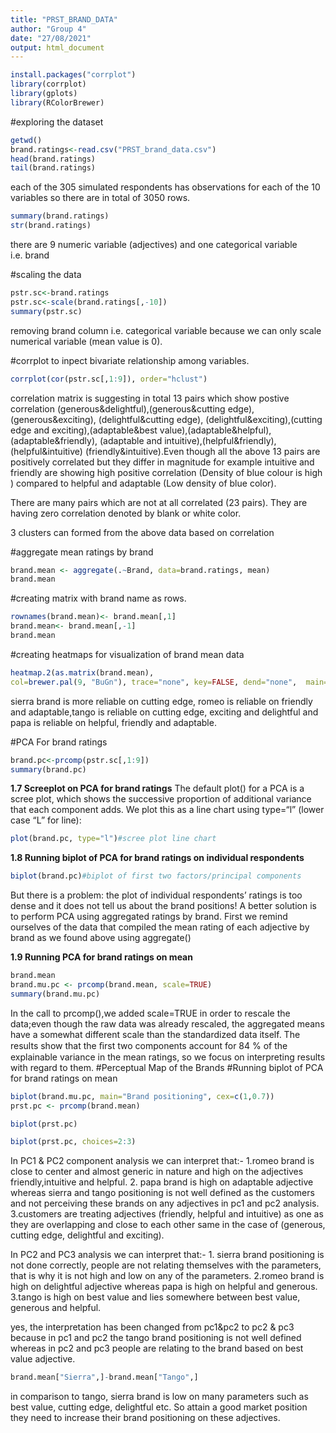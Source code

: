 ---
title: "PRST_BRAND_DATA"
author: "Group 4"
date: "27/08/2021"
output: html_document
---


```{r}
install.packages("corrplot")
library(corrplot)
library(gplots)
library(RColorBrewer)

```

#exploring the dataset

```{r}
getwd()
brand.ratings<-read.csv("PRST_brand_data.csv")
head(brand.ratings)
tail(brand.ratings)
```
each of the 305 simulated respondents has observations for each of the 10 variables so there are in total of 3050 rows.


```{r}
summary(brand.ratings)
str(brand.ratings)
```
there are 9 numeric variable (adjectives) and one categorical variable i.e. brand

#scaling the data
```{r}
pstr.sc<-brand.ratings
pstr.sc<-scale(brand.ratings[,-10])
summary(pstr.sc)

```

removing brand column i.e. categorical variable because we can only scale numerical variable  (mean value is 0).

#corrplot to inpect bivariate relationship among variables.

```{r}

corrplot(cor(pstr.sc[,1:9]), order="hclust")

```


correlation matrix is suggesting in total 13 pairs which show postive correlation (generous&delightful),(generous&cutting edge),(generous&exciting), (delightful&cutting edge), (delightful&exciting),(cutting edge and exciting),(adaptable&best value),(adaptable&helpful),(adaptable&friendly), (adaptable and intuitive),(helpful&friendly),(helpful&intuitive) (friendly&intuitive).Even though all the above 13 pairs are positively correlated but they differ in magnitude for example intuitive and friendly are showing high positive correlation (Density of blue colour is high ) compared  to helpful and adaptable (Low density of blue color).

There are many pairs which are not at all correlated (23 pairs). They are having zero correlation denoted by blank or white color.

3 clusters can formed from the above data based on correlation



#aggregate mean ratings by brand
```{r}
brand.mean <- aggregate(.~Brand, data=brand.ratings, mean)
brand.mean
```



#creating matrix with brand name as rows.
```{r}
rownames(brand.mean)<- brand.mean[,1]
brand.mean<- brand.mean[,-1]
brand.mean

```


#creating heatmaps for visualization of brand mean data
```{r}

heatmap.2(as.matrix(brand.mean), 
col=brewer.pal(9, "BuGn"), trace="none", key=FALSE, dend="none",  main="\n\n\n\n\nBrand attributes")
```

sierra brand is more reliable on cutting edge, romeo is reliable on friendly and adaptable,tango is reliable on cutting edge, exciting and delightful and papa is reliable on helpful, friendly and adaptable.

#PCA For brand ratings
```{r}
brand.pc<-prcomp(pstr.sc[,1:9])
summary(brand.pc)
```

**1.7 Screeplot on PCA for brand ratings**
The default plot() for a PCA is a scree plot, which shows the successive proportion of additional variance that each component adds. We plot this as a line chart using type="l" (lower case “L” for line):

```{r}
plot(brand.pc, type="l")#scree plot line chart

```

**1.8 Running biplot of PCA for brand ratings on individual respondents**

```{r}
biplot(brand.pc)#biplot of first two factors/principal components
```

But there is a problem: the plot of individual respondents’ ratings is too dense and it does not tell us about the brand positions! A better solution is to perform PCA using aggregated ratings by brand. First we remind ourselves of the data that compiled the mean rating of each adjective by brand as we found above using aggregate()

**1.9 Running PCA for brand ratings on mean**
```{r}
brand.mean 
brand.mu.pc <- prcomp(brand.mean, scale=TRUE)
summary(brand.mu.pc) 
```

In the call to prcomp(),we added scale=TRUE in order to rescale the data;even though the raw data was already rescaled, the aggregated means have a somewhat different scale than the standardized data itself. The results show that the ﬁrst two components account for 84 % of the explainable variance in the mean ratings, so we focus on interpreting results with regard to them.
#Perceptual Map of the Brands
#Running biplot of PCA for brand ratings on mean
```{r}
biplot(brand.mu.pc, main="Brand positioning", cex=c(1,0.7))
prst.pc <- prcomp(brand.mean)

biplot(prst.pc)

biplot(prst.pc, choices=2:3)
```


In PC1 & PC2 component analysis we can interpret that:-
1.romeo brand is close to center and almost generic in nature and high on the adjectives friendly,intuitive and helpful.
2. papa brand is high on adaptable adjective whereas sierra and tango positioning is not well defined as the customers and not perceiving these brands on any adjectives in pc1 and pc2 analysis.
3.customers are treating adjectives (friendly, helpful and intuitive) as one as they are overlapping and close to each other same in the case of (generous, cutting edge, delightful and exciting).

In PC2 and PC3 analysis we can interpret that:-
1. sierra brand positioning is not done correctly, people are not relating themselves with the parameters, that is why it is not high and low on any of the parameters.
2.romeo brand is high on delightful adjective whereas papa is high on helpful and generous.
3.tango is high on best value and lies somewhere between best value, generous and helpful.

yes, the interpretation has been changed from pc1&pc2 to pc2 & pc3 because in pc1 and pc2 the tango brand positioning is not well defined whereas in pc2 and pc3 people are relating to the brand based on best value adjective.
```{r}
brand.mean["Sierra",]-brand.mean["Tango",]

```

in comparison to tango, sierra brand is low on many parameters such as best value, cutting edge, delightful etc. So attain a good market position they need to increase their brand positioning on these adjectives.
